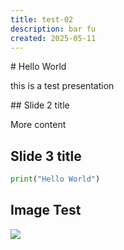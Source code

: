 ```yaml
---
title: test-02
description: bar fu
created: 2025-05-11
---
```



<Slide layout="center">
# Hello World

this is a test presentation

</Slide>

<Slide>
## Slide 2 title

More content

</Slide>
<Slide>

## Slide 3 title

```python
print("Hello World")
```

</Slide>
<Slide>

## Image Test

![](../../assets/img/placeholder.jpg)

</Slide>
